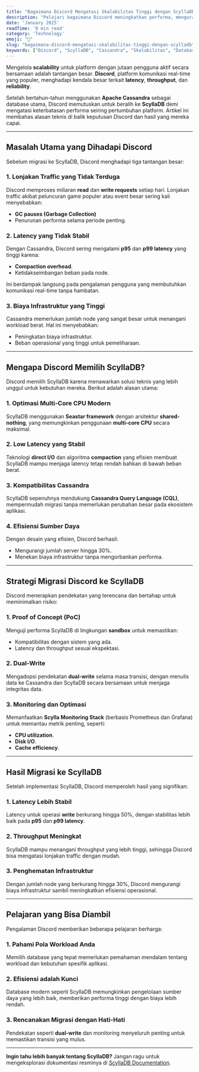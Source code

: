 ```yaml
---
title: "Bagaimana Discord Mengatasi Skalabilitas Tinggi dengan ScyllaDB"
description: "Pelajari bagaimana Discord meningkatkan performa, mengurangi biaya, dan mengatasi kendala skalabilitas tinggi dengan beralih ke ScyllaDB."
date: 'January 2025'
readTime: '8 min read'
category: 'Technology'
emoji: "🪼"
slug: "bagaimana-discord-mengatasi-skalabilitas-tinggi-dengan-scylladb"
keywords: ["Discord", "ScyllaDB", "Cassandra", "Skalabilitas", "Database NoSQL", "Latency", "Optimasi Performa"]
---
```


Mengelola **scalability** untuk platform dengan jutaan pengguna aktif secara bersamaan adalah tantangan besar. **Discord**, platform komunikasi real-time yang populer, menghadapi kendala besar terkait **latency**, **throughput**, dan **reliability**.  

Setelah bertahun-tahun menggunakan **Apache Cassandra** sebagai database utama, Discord memutuskan untuk beralih ke **ScyllaDB** demi mengatasi keterbatasan performa seiring pertumbuhan platform. Artikel ini membahas alasan teknis di balik keputusan Discord dan hasil yang mereka capai.

---

## Masalah Utama yang Dihadapi Discord  

Sebelum migrasi ke ScyllaDB, Discord menghadapi tiga tantangan besar:

### 1. Lonjakan Traffic yang Tidak Terduga  
Discord memproses miliaran **read** dan **write requests** setiap hari. Lonjakan traffic akibat peluncuran game populer atau event besar sering kali menyebabkan:  

- **GC pauses (Garbage Collection)**  
- Penurunan performa selama periode penting.  

### 2. Latency yang Tidak Stabil  
Dengan Cassandra, Discord sering mengalami **p95** dan **p99 latency** yang tinggi karena:  
- **Compaction overhead**.  
- Ketidakseimbangan beban pada node.  

Ini berdampak langsung pada pengalaman pengguna yang membutuhkan komunikasi real-time tanpa hambatan.

### 3. Biaya Infrastruktur yang Tinggi  
Cassandra memerlukan jumlah node yang sangat besar untuk menangani workload berat. Hal ini menyebabkan:  
- Peningkatan biaya infrastruktur.  
- Beban operasional yang tinggi untuk pemeliharaan.  

---

## Mengapa Discord Memilih ScyllaDB?  

Discord memilih ScyllaDB karena menawarkan solusi teknis yang lebih unggul untuk kebutuhan mereka. Berikut adalah alasan utama:  

### 1. **Optimasi Multi-Core CPU Modern**  
ScyllaDB menggunakan **Seastar framework** dengan arsitektur **shared-nothing**, yang memungkinkan penggunaan **multi-core CPU** secara maksimal.  

### 2. **Low Latency yang Stabil**  
Teknologi **direct I/O** dan algoritma **compaction** yang efisien membuat ScyllaDB mampu menjaga latency tetap rendah bahkan di bawah beban berat.

### 3. **Kompatibilitas Cassandra**  
ScyllaDB sepenuhnya mendukung **Cassandra Query Language (CQL)**, mempermudah migrasi tanpa memerlukan perubahan besar pada ekosistem aplikasi.

### 4. **Efisiensi Sumber Daya**  
Dengan desain yang efisien, Discord berhasil:  
- Mengurangi jumlah server hingga 30%.  
- Menekan biaya infrastruktur tanpa mengorbankan performa.

---

## Strategi Migrasi Discord ke ScyllaDB  

Discord menerapkan pendekatan yang terencana dan bertahap untuk meminimalkan risiko:

### 1. **Proof of Concept (PoC)**  
Menguji performa ScyllaDB di lingkungan **sandbox** untuk memastikan:  
- Kompatibilitas dengan sistem yang ada.  
- Latency dan throughput sesuai ekspektasi.

### 2. **Dual-Write**  
Mengadopsi pendekatan **dual-write** selama masa transisi, dengan menulis data ke Cassandra dan ScyllaDB secara bersamaan untuk menjaga integritas data.

### 3. **Monitoring dan Optimasi**  
Memanfaatkan **Scylla Monitoring Stack** (berbasis Prometheus dan Grafana) untuk memantau metrik penting, seperti:  
- **CPU utilization**.  
- **Disk I/O**.  
- **Cache efficiency**.

---

## Hasil Migrasi ke ScyllaDB  

Setelah implementasi ScyllaDB, Discord memperoleh hasil yang signifikan:  

### 1. **Latency Lebih Stabil**  
Latency untuk operasi **write** berkurang hingga 50%, dengan stabilitas lebih baik pada **p95** dan **p99 latency**.  

### 2. **Throughput Meningkat**  
ScyllaDB mampu menangani throughput yang lebih tinggi, sehingga Discord bisa mengatasi lonjakan traffic dengan mudah.  

### 3. **Penghematan Infrastruktur**  
Dengan jumlah node yang berkurang hingga 30%, Discord mengurangi biaya infrastruktur sambil meningkatkan efisiensi operasional.

---

## Pelajaran yang Bisa Diambil  

Pengalaman Discord memberikan beberapa pelajaran berharga:  

### 1. **Pahami Pola Workload Anda**  
Memilih database yang tepat memerlukan pemahaman mendalam tentang workload dan kebutuhan spesifik aplikasi.

### 2. **Efisiensi adalah Kunci**  
Database modern seperti ScyllaDB memungkinkan pengelolaan sumber daya yang lebih baik, memberikan performa tinggi dengan biaya lebih rendah.

### 3. **Rencanakan Migrasi dengan Hati-Hati**  
Pendekatan seperti **dual-write** dan monitoring menyeluruh penting untuk memastikan transisi yang mulus.  

---

**Ingin tahu lebih banyak tentang ScyllaDB?** Jangan ragu untuk mengeksplorasi dokumentasi resminya di [ScyllaDB Documentation](https://www.scylladb.com/).  
